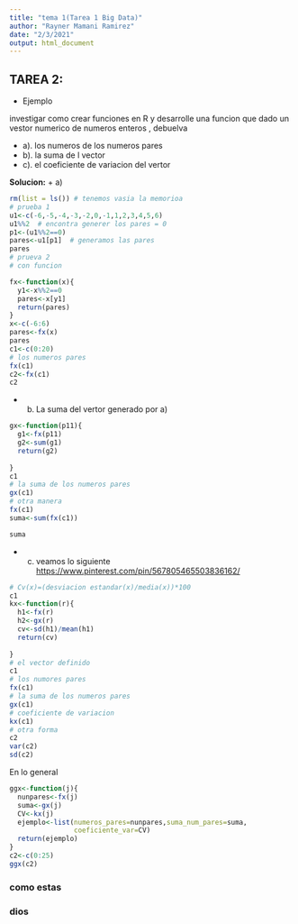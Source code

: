 ```yaml
---
title: "tema 1(Tarea 1 Big Data)"
author: "Rayner Mamani Ramirez"
date: "2/3/2021"
output: html_document
---
```

## TAREA 2:

  * Ejemplo
 
investigar como crear funciones en R y desarrolle una  funcion que dado un vestor numerico de numeros enteros , debuelva

  + a). los numeros  de los numeros pares 
  + b). la suma de l vector
  + c). el coeficiente de variacion  del    vertor

**Solucion:**
  + a)
  
```r
rm(list = ls()) # tenemos vasia la memorioa 
# prueba 1
u1<-c(-6,-5,-4,-3,-2,0,-1,1,2,3,4,5,6)
u1%%2  # encontra generer los pares = 0
p1<-(u1%%2==0)
pares<-u1[p1]  # generamos las pares 
pares
# prueva 2
# con funcion

fx<-function(x){
  y1<-x%%2==0
  pares<-x[y1]
  return(pares)
}
x<-c(-6:6)
pares<-fx(x)
pares
c1<-c(0:20)
# los numeros pares 
fx(c1)
c2<-fx(c1)
c2
```
  + b) La suma del vertor generado por a)
  
```r
gx<-function(p11){
  g1<-fx(p11)
  g2<-sum(g1)
  return(g2)
  
}
c1
# la suma de los numeros pares 
gx(c1)
# otra manera 
fx(c1)
suma<-sum(fx(c1))

suma
```
  + c) veamos lo siguiente 
<https://www.pinterest.com/pin/567805465503836162/>
```r
# Cv(x)=(desviacion estandar(x)/media(x))*100
c1
kx<-function(r){
  h1<-fx(r)
  h2<-gx(r)
  cv<-sd(h1)/mean(h1)
  return(cv)
  
}
# el vector definido
c1
# los numores pares
fx(c1)
# la suma de los numeros pares 
gx(c1)
# coeficiente de variacion
kx(c1)
# otra forma
c2
var(c2)
sd(c2)

```
En lo general
```r
ggx<-function(j){
  nunpares<-fx(j)
  suma<-gx(j)
  CV<-kx(j)
  ejemplo<-list(numeros_pares=nunpares,suma_num_pares=suma,
                coeficiente_var=CV)
  return(ejemplo)
}
c2<-c(0:25)
ggx(c2)

```
### como estas 
### dios 
